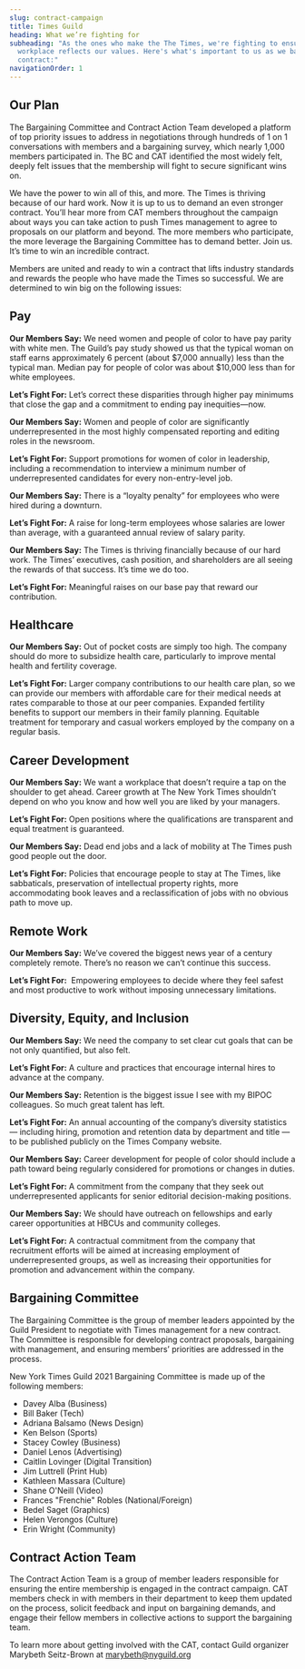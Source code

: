```yaml
---
slug: contract-campaign
title: Times Guild
heading: What we’re fighting for
subheading: "As the ones who make the The Times, we're fighting to ensure our
  workplace reflects our values. Here's what's important to us as we bargain our
  contract:"
navigationOrder: 1
---
```

## Our Plan

The Bargaining Committee and Contract Action Team developed a platform of top priority issues to address in negotiations through hundreds of 1 on 1 conversations with members and a bargaining survey, which nearly 1,000 members participated in. The BC and CAT identified the most widely felt, deeply felt issues that the membership will fight to secure significant wins on. 

We have the power to win all of this, and more. The Times is thriving because of our hard work. Now it is up to us to demand an even stronger contract. You’ll hear more from CAT members throughout the campaign about ways you can take action to push Times management to agree to proposals on our platform and beyond. The more members who participate, the more leverage the Bargaining Committee has to demand better. Join us. It’s time to win an incredible contract.

Members are united and ready to win a contract that lifts industry standards and rewards the people who have made the Times so successful. We are determined to win big on the following issues:

## Pay

**Our Members Say:** We need women and people of color to have pay parity with white men. The Guild’s pay study showed us that the typical woman on staff earns approximately 6 percent (about $7,000 annually) less than the typical man. Median pay for people of color was about $10,000 less than for white employees.

**Let’s Fight For:** Let’s correct these disparities through higher pay minimums that close the gap and a commitment to ending pay inequities—now.

**Our Members Say:** Women and people of color are significantly underrepresented in the most highly compensated reporting and editing roles in the newsroom.

**Let’s Fight For:** Support promotions for women of color in leadership, including a recommendation to interview a minimum number of underrepresented candidates for every non-entry-level job. 

**Our Members Say:** There is a “loyalty penalty” for employees who were hired during a downturn.

**Let’s Fight For:** A raise for long-term employees whose salaries are lower than average, with a guaranteed annual review of salary parity.

**Our Members Say:** The Times is thriving financially because of our hard work. The Times’ executives, cash position, and shareholders are all seeing the rewards of that success. It’s time we do too.

**Let’s Fight For:** Meaningful raises on our base pay that reward our contribution.

## Healthcare

**Our Members Say:** Out of pocket costs are simply too high. The company should do more to subsidize health care, particularly to improve mental health and fertility coverage. 

**Let’s Fight For:** Larger company contributions to our health care plan, so we can provide our members with affordable care for their medical needs at rates comparable to those at our peer companies. Expanded fertility benefits to support our members in their family planning. Equitable treatment for temporary and casual workers employed by the company on a regular basis.

## Career Development

**Our Members Say:** We want a workplace that doesn’t require a tap on the shoulder to get ahead. Career growth at The New York Times shouldn’t depend on who you know and how well you are liked by your managers. 

**Let’s Fight For:** Open positions where the qualifications are transparent and equal treatment is guaranteed.

**Our Members Say:** Dead end jobs and a lack of mobility at The Times push good people out the door.

**Let’s Fight For:** Policies that encourage people to stay at The Times, like sabbaticals, preservation of intellectual property rights, more accommodating book leaves and a reclassification of jobs with no obvious path to move up.

## Remote Work

**Our Members Say:** We’ve covered the biggest news year of a century completely remote. There’s no reason we can’t continue this success.

**Let’s Fight For:**  Empowering employees to decide where they feel safest and most productive to work without imposing unnecessary limitations.

## Diversity, Equity, and Inclusion

**Our Members Say:** We need the company to set clear cut goals that can be not only quantified, but also felt. 

**Let’s Fight For:** A culture and practices that encourage internal hires to advance at the company.

**Our Members Say:** Retention is the biggest issue I see with my BIPOC colleagues. So much great talent has left. 

**Let’s Fight For:** An annual accounting of the company’s diversity statistics — including hiring, promotion and retention data by department and title — to be published publicly on the Times Company website.

**Our Members Say:** Career development for people of color should include a path toward being regularly considered for promotions or changes in duties.

**Let’s Fight For:** A commitment from the company that they seek out underrepresented applicants for senior editorial decision-making positions.

**Our Members Say:** We should have outreach on fellowships and early career opportunities at HBCUs and community colleges.

**Let’s Fight For:** A contractual commitment from the company that recruitment efforts will be aimed at increasing employment of underrepresented groups, as well as increasing their opportunities for promotion and advancement within the company.

## Bargaining Committee

The Bargaining Committee is the group of member leaders appointed by the Guild President to negotiate with Times management for a new contract. The Committee is responsible for developing contract proposals, bargaining with management, and ensuring members’ priorities are addressed in the process. 

New York Times Guild 2021 Bargaining Committee is made up of the following members:

* Davey Alba (Business)
* Bill Baker (Tech)
* Adriana Balsamo (News Design)
* Ken Belson (Sports)
* Stacey Cowley (Business)
* Daniel Lenos (Advertising)
* Caitlin Lovinger (Digital Transition)
* Jim Luttrell (Print Hub)
* Kathleen Massara (Culture)
* Shane O'Neill (Video)
* Frances "Frenchie" Robles (National/Foreign)
* Bedel Saget (Graphics)
* Helen Verongos (Culture)
* Erin Wright (Community)

## Contract Action Team

The Contract Action Team is a group of member leaders responsible for ensuring the entire membership is engaged in the contract campaign. CAT members check in with members in their department to keep them updated on the process, solicit feedback and input on bargaining demands, and engage their fellow members in collective actions to support the bargaining team. 

To learn more about getting involved with the CAT, contact Guild organizer Marybeth Seitz-Brown at [marybeth@nyguild.org](mailto:marybeth@nyguild.org)
